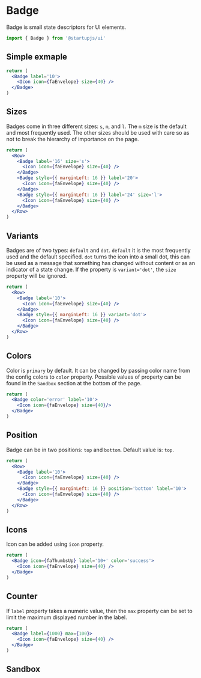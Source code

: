 
# Badge

Badge is small state descriptors for UI elements.

```js
import { Badge } from '@startupjs/ui'
```

## Simple exmaple

```jsx example
return (
  <Badge label='10'>
    <Icon icon={faEnvelope} size={40} />
  </Badge>
)
```

## Sizes

Badges come in three different sizes: `s`, `m`, and `l`. The `m` size is the default and most frequently used. The other sizes should be used with care so as not to break the hierarchy of importance on the page.

```jsx example
return (
  <Row>
    <Badge label='16' size='s'>
      <Icon icon={faEnvelope} size={40} />
    </Badge>
    <Badge style={{ marginLeft: 16 }} label='20'>
      <Icon icon={faEnvelope} size={40} />
    </Badge>
    <Badge style={{ marginLeft: 16 }} label='24' size='l'>
      <Icon icon={faEnvelope} size={40} />
    </Badge>
  </Row>
)
```

## Variants

Badges are of two types: `default` and `dot`. `default` it is the most frequently used and the default specified. `dot` turns the icon into a small dot, this can be used as a message that something has changed without content or as an indicator of a state change. If the property is `variant='dot'`, the `size` property will be ignored.

```jsx example
return (
  <Row>
    <Badge label='10'>
      <Icon icon={faEnvelope} size={40} />
    </Badge>
    <Badge style={{ marginLeft: 16 }} variant='dot'>
      <Icon icon={faEnvelope} size={40} />
    </Badge>
  </Row>
)
```

## Colors

Color is `primary` by default. It can be changed by passing color name from the config colors to `color` property. Possible values of property can be found in the `Sandbox` section at the bottom of the page.

```jsx example
return (
  <Badge color='error' label='10'>
    <Icon icon={faEnvelope} size={40}/>
  </Badge>
)
```

## Position

Badge can be in two positions: `top` and `bottom`. Default value is: `top`.

```jsx example
return (
  <Row>
    <Badge label='10'>
      <Icon icon={faEnvelope} size={40} />
    </Badge>
    <Badge style={{ marginLeft: 16 }} position='bottom' label='10'>
      <Icon icon={faEnvelope} size={40} />
    </Badge>
  </Row>
)
```

## Icons

Icon can be added using `icon` property.

```jsx example
return (
  <Badge icon={faThumbsUp} label='10+' color='success'>
    <Icon icon={faEnvelope} size={40} />
  </Badge>
)
```

## Counter

If `label` property takes a numeric value, then the `max` property can be set to limit the maximum displayed number in the label.

```jsx example
return (
  <Badge label={1000} max={100}>
    <Icon icon={faEnvelope} size={40} />
  </Badge>
)
```

## Sandbox

<Sandbox Component={Badge} />
